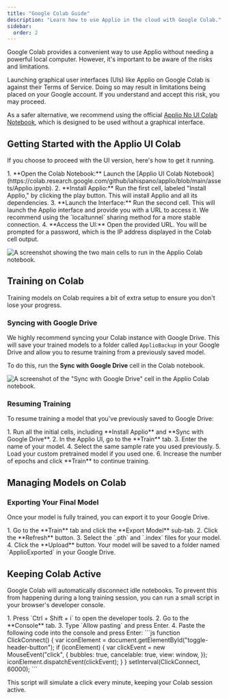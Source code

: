 ```yaml
---
title: "Google Colab Guide"
description: "Learn how to use Applio in the cloud with Google Colab."
sidebar:
  order: 2
---
```



Google Colab provides a convenient way to use Applio without needing a powerful local computer. However, it's important to be aware of the risks and limitations.

<Aside type="danger" title="Important Notice">
  Launching graphical user interfaces (UIs) like Applio on Google Colab is against their Terms of Service. Doing so may result in limitations being placed on your Google account. If you understand and accept this risk, you may proceed.

  As a safer alternative, we recommend using the official [Applio No UI Colab Notebook](https://colab.research.google.com/github/iahispano/applio/blob/main/assets/Applio_NoUI.ipynb), which is designed to be used without a graphical interface.
</Aside>

## Getting Started with the Applio UI Colab

If you choose to proceed with the UI version, here's how to get it running.

<Steps>
1.  **Open the Colab Notebook:** Launch the [Applio UI Colab Notebook](https://colab.research.google.com/github/iahispano/applio/blob/main/assets/Applio.ipynb).
2.  **Install Applio:** Run the first cell, labeled "Install Applio," by clicking the play button. This will install Applio and all its dependencies.
3.  **Launch the Interface:** Run the second cell. This will launch the Applio interface and provide you with a URL to access it. We recommend using the `localtunnel` sharing method for a more stable connection.
4.  **Access the UI:** Open the provided URL. You will be prompted for a password, which is the IP address displayed in the Colab cell output.
</Steps>

![A screenshot showing the two main cells to run in the Applio Colab notebook.](/images/colab.png)

## Training on Colab

Training models on Colab requires a bit of extra setup to ensure you don't lose your progress.

### Syncing with Google Drive

We highly recommend syncing your Colab instance with Google Drive. This will save your trained models to a folder called `ApplioBackup` in your Google Drive and allow you to resume training from a previously saved model.

To do this, run the **Sync with Google Drive** cell in the Colab notebook.

![A screenshot of the "Sync with Google Drive" cell in the Applio Colab notebook.](/images/extra-colab.png)

### Resuming Training

To resume training a model that you've previously saved to Google Drive:

<Steps>
1.  Run all the initial cells, including **Install Applio** and **Sync with Google Drive**.
2.  In the Applio UI, go to the **Train** tab.
3.  Enter the name of your model.
4.  Select the same sample rate you used previously.
5.  Load your custom pretrained model if you used one.
6.  Increase the number of epochs and click **Train** to continue training.
</Steps>

## Managing Models on Colab

### Exporting Your Final Model

Once your model is fully trained, you can export it to your Google Drive.

<Steps>
1.  Go to the **Train** tab and click the **Export Model** sub-tab.
2.  Click the **Refresh** button.
3.  Select the `.pth` and `.index` files for your model.
4.  Click the **Upload** button. Your model will be saved to a folder named `ApplioExported` in your Google Drive.
</Steps>

## Keeping Colab Active

Google Colab will automatically disconnect idle notebooks. To prevent this from happening during a long training session, you can run a small script in your browser's developer console.

<Steps>
1.  Press `Ctrl + Shift + i` to open the developer tools.
2.  Go to the **Console** tab.
3.  Type `Allow pasting` and press Enter.
4.  Paste the following code into the console and press Enter:
    ```js
    function ClickConnect() {
      var iconElement = document.getElementById("toggle-header-button");
      if (iconElement) {
        var clickEvent = new MouseEvent("click", {
          bubbles: true,
          cancelable: true,
          view: window,
        });
        iconElement.dispatchEvent(clickEvent);
      }
    }
    setInterval(ClickConnect, 60000);
    ```
</Steps>

This script will simulate a click every minute, keeping your Colab session active.
